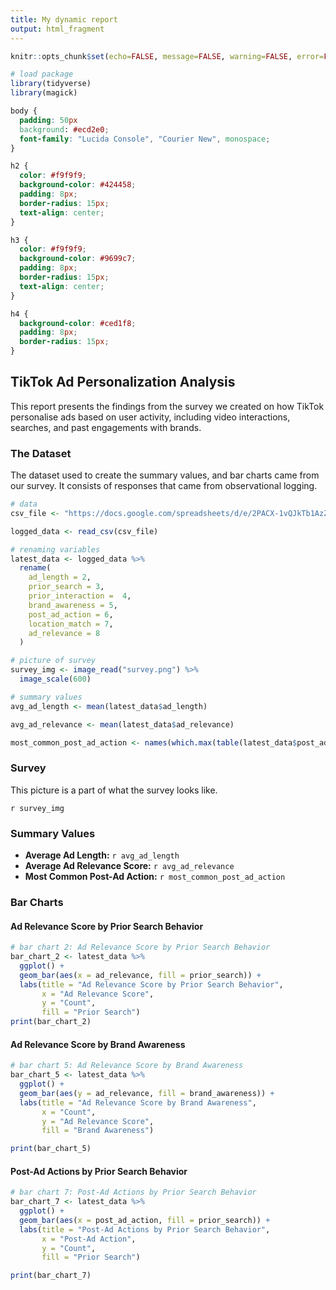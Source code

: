 ---
title: My dynamic report
output: html_fragment
---

```{r setup, include=FALSE}
knitr::opts_chunk$set(echo=FALSE, message=FALSE, warning=FALSE, error=FALSE)

# load package
library(tidyverse)
library(magick)
```

```{css}
body {
  padding: 50px
  background: #ecd2e0;
  font-family: "Lucida Console", "Courier New", monospace;
}

h2 {
  color: #f9f9f9;
  background-color: #424458;
  padding: 8px;
  border-radius: 15px;
  text-align: center;
}

h3 {
  color: #f9f9f9;
  background-color: #9699c7;
  padding: 8px;
  border-radius: 15px;
  text-align: center;
}

h4 {
  background-color: #ced1f8;
  padding: 8px;
  border-radius: 15px;
}

```

## TikTok Ad Personalization Analysis

This report presents the findings from the survey we created on how TikTok personalise ads based on user activity, including video interactions, searches, and past engagements with brands.

### The Dataset
The dataset used to create the summary values, and bar charts came from our survey. It consists of responses that came from observational logging.

```{r}
# data
csv_file <- "https://docs.google.com/spreadsheets/d/e/2PACX-1vQJkTb1AzZtdJ6tgBMZ4fMYp3HK1INAZQ4Mnx9RbkC2Lfh7TBvDXDUNS6YGLyreJzCAsUWD-OG9HYjd/pub?output=csv"

logged_data <- read_csv(csv_file)

# renaming variables
latest_data <- logged_data %>%
  rename(
    ad_length = 2,
    prior_search = 3,
    prior_interaction =  4,
    brand_awareness = 5,
    post_ad_action = 6,
    location_match = 7,
    ad_relevance = 8
  )

# picture of survey
survey_img <- image_read("survey.png") %>%
  image_scale(600)

# summary values
avg_ad_length <- mean(latest_data$ad_length)

avg_ad_relevance <- mean(latest_data$ad_relevance)

most_common_post_ad_action <- names(which.max(table(latest_data$post_ad_action)))

```

### **Survey**
This picture is a part of what the survey looks like.

`r survey_img`

### **Summary Values**
- **Average Ad Length:** `r avg_ad_length`
- **Average Ad Relevance Score:** `r avg_ad_relevance`
- **Most Common Post-Ad Action:** `r most_common_post_ad_action`


### **Bar Charts**

#### **Ad Relevance Score by Prior Search Behavior**

```{r}
# bar chart 2: Ad Relevance Score by Prior Search Behavior
bar_chart_2 <- latest_data %>%
  ggplot() +
  geom_bar(aes(x = ad_relevance, fill = prior_search)) +
  labs(title = "Ad Relevance Score by Prior Search Behavior",
       x = "Ad Relevance Score",
       y = "Count",
       fill = "Prior Search")
print(bar_chart_2)
```

#### **Ad Relevance Score by Brand Awareness**

```{r}
# bar chart 5: Ad Relevance Score by Brand Awareness
bar_chart_5 <- latest_data %>%
  ggplot() +
  geom_bar(aes(y = ad_relevance, fill = brand_awareness)) + 
  labs(title = "Ad Relevance Score by Brand Awareness",
       x = "Count",
       y = "Ad Relevance Score",
       fill = "Brand Awareness")

print(bar_chart_5)
```

#### **Post-Ad Actions by Prior Search Behavior**

```{r}
# bar chart 7: Post-Ad Actions by Prior Search Behavior
bar_chart_7 <- latest_data %>%
  ggplot() +
  geom_bar(aes(x = post_ad_action, fill = prior_search)) + 
  labs(title = "Post-Ad Actions by Prior Search Behavior",
       x = "Post-Ad Action",
       y = "Count",
       fill = "Prior Search")

print(bar_chart_7)
```
